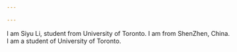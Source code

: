 ```yaml
---

---
```


I am Siyu Li, student from University of Toronto. I am from ShenZhen, China. I am a student of University of Toronto. 
